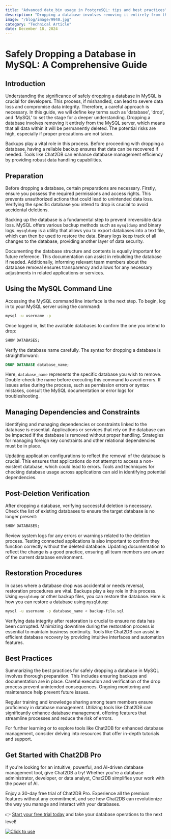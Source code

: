 ```yaml
---
title: "Advanced date_bin usage in PostgreSQL: tips and best practices"
description: "Dropping a database involves removing it entirely from the MySQL server, which means that all data within it will be permanently deleted."
image: "/blog/image/9940.jpg"
category: "Technical Article"
date: December 18, 2024
---
```


# Safely Dropping a Database in MySQL: A Comprehensive Guide


<Authors date="December 18, 2024">
  <Author name="Jing" link="https://chat2db.ai" />
</Authors>

## Introduction

Understanding the significance of safely dropping a database in MySQL is crucial for developers. This process, if mishandled, can lead to severe data loss and compromise data integrity. Therefore, a careful approach is necessary. In this guide, we will define key terms such as 'database', 'drop', and 'MySQL' to set the stage for a deeper understanding. Dropping a database involves removing it entirely from the MySQL server, which means that all data within it will be permanently deleted. The potential risks are high, especially if proper precautions are not taken.

Backups play a vital role in this process. Before proceeding with dropping a database, having a reliable backup ensures that data can be recovered if needed. Tools like Chat2DB can enhance database management efficiency by providing robust data handling capabilities.

## Preparation

Before dropping a database, certain preparations are necessary. Firstly, ensure you possess the required permissions and access rights. This prevents unauthorized actions that could lead to unintended data loss. Verifying the specific database you intend to drop is crucial to avoid accidental deletions. 

Backing up the database is a fundamental step to prevent irreversible data loss. MySQL offers various backup methods such as `mysqldump` and binary logs. `mysqldump` is a utility that allows you to export databases into a text file, which can then be used to restore the data. Binary logs keep track of all changes to the database, providing another layer of data security.

Documenting the database structure and contents is equally important for future reference. This documentation can assist in rebuilding the database if needed. Additionally, informing relevant team members about the database removal ensures transparency and allows for any necessary adjustments in related applications or services.

## Using the MySQL Command Line

Accessing the MySQL command line interface is the next step. To begin, log in to your MySQL server using the command:

```bash
mysql -u username -p
```

Once logged in, list the available databases to confirm the one you intend to drop:

```sql
SHOW DATABASES;
```

Verify the database name carefully. The syntax for dropping a database is straightforward:

```sql
DROP DATABASE database_name;
```

Here, `database_name` represents the specific database you wish to remove. Double-check the name before executing this command to avoid errors. If issues arise during the process, such as permission errors or syntax mistakes, consult the MySQL documentation or error logs for troubleshooting.

## Managing Dependencies and Constraints

Identifying and managing dependencies or constraints linked to the database is essential. Applications or services that rely on the database can be impacted if the database is removed without proper handling. Strategies for managing foreign key constraints and other relational dependencies must be in place.

Updating application configurations to reflect the removal of the database is crucial. This ensures that applications do not attempt to access a non-existent database, which could lead to errors. Tools and techniques for checking database usage across applications can aid in identifying potential dependencies.

## Post-Deletion Verification

After dropping a database, verifying successful deletion is necessary. Check the list of existing databases to ensure the target database is no longer present:

```sql
SHOW DATABASES;
```

Review system logs for any errors or warnings related to the deletion process. Testing connected applications is also important to confirm they function correctly without the deleted database. Updating documentation to reflect the change is a good practice, ensuring all team members are aware of the current database environment.

## Restoration Procedures

In cases where a database drop was accidental or needs reversal, restoration procedures are vital. Backups play a key role in this process. Using `mysqldump` or other backup files, you can restore the database. Here is how you can restore a database using `mysqldump`:

```bash
mysql -u username -p database_name < backup-file.sql
```

Verifying data integrity after restoration is crucial to ensure no data has been corrupted. Minimizing downtime during the restoration process is essential to maintain business continuity. Tools like Chat2DB can assist in efficient database recovery by providing intuitive interfaces and automation features.

## Best Practices

Summarizing the best practices for safely dropping a database in MySQL involves thorough preparation. This includes ensuring backups and documentation are in place. Careful execution and verification of the drop process prevent unintended consequences. Ongoing monitoring and maintenance help prevent future issues.

Regular training and knowledge sharing among team members ensure proficiency in database management. Utilizing tools like Chat2DB can significantly enhance database management, offering features that streamline processes and reduce the risk of errors.

For further learning or to explore tools like Chat2DB for enhanced database management, consider delving into resources that offer in-depth tutorials and support.

## Get Started with Chat2DB Pro

If you're looking for an intuitive, powerful, and AI-driven database management tool, give Chat2DB a try! Whether you're a database administrator, developer, or data analyst, Chat2DB simplifies your work with the power of AI.

Enjoy a 30-day free trial of Chat2DB Pro. Experience all the premium features without any commitment, and see how Chat2DB can revolutionize the way you manage and interact with your databases.

👉 [Start your free trial today](https://chat2db.ai/pricing) and take your database operations to the next level!


[![Click to use](/image/blog/bg/chat2db.jpg)](https://chat2db.ai/)
